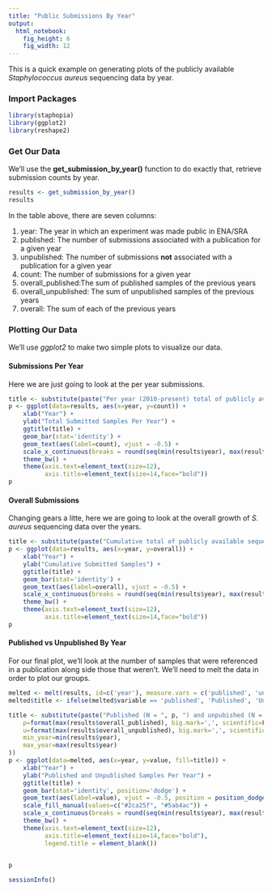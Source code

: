 ```yaml
---
title: "Public Submissions By Year"
output: 
  html_notebook: 
    fig_height: 6
    fig_width: 12
---
```


This is a quick example on generating plots of the publicly available *Staphylococcus aureus* sequencing data by year.

### Import Packages

```r
library(staphopia)
library(ggplot2)
library(reshape2)
```

### Get Our Data
We'll use the **get_submission_by_year()** function to do exactly that, retrieve submission counts by year.

```r
results <- get_submission_by_year()
results
```

In the table above, there are seven columns:

1. year: The year in which an experiment was made public in ENA/SRA
2. published: The number of submissions associated with a publication for a given year
3. unpublished: The number of submissions **not** associated with a publication for a given year
4. count: The number of submissions for a given year
5. overall_published:The sum of published samples of the previous years
6. overall_unpublished: The sum of unpublished samples of the previous years
7. overall: The sum of each of the previous years

### Plotting Our Data
We'll use *ggplot2* to make two simple plots to visualize our data.

#### Submissions Per Year
Here we are just going to look at the per year submissions.

```r
title <- substitute(paste("Per year (2010-present) total of publicly available sequenced ", italic('S. aureus')," samples (N = ", x,")."), list(x=format(max(results$overall), big.mark=',', scientific=FALSE)))
p <- ggplot(data=results, aes(x=year, y=count)) +
    xlab("Year") +
    ylab("Total Submitted Samples Per Year") +
    ggtitle(title) +
    geom_bar(stat='identity') +
    geom_text(aes(label=count), vjust = -0.5) +
    scale_x_continuous(breaks = round(seq(min(results$year), max(results$year), by = 1),1)) +
    theme_bw() +
    theme(axis.text=element_text(size=12),
          axis.title=element_text(size=14,face="bold"))
p
```


#### Overall Submissions
Changing gears a litte, here we are going to look at the overall growth of *S. aureus* sequencing data over the years.

```r
title <- substitute(paste("Cumulative total of publicly available sequenced ", italic('S. aureus')," samples (N = ", x,") by year (2010-present)."), list(x=format(max(results$overall), big.mark=',', scientific=FALSE)))
p <- ggplot(data=results, aes(x=year, y=overall)) +
    xlab("Year") +
    ylab("Cumulative Submitted Samples") +
    ggtitle(title) +
    geom_bar(stat='identity') +
    geom_text(aes(label=overall), vjust = -0.5) +
    scale_x_continuous(breaks = round(seq(min(results$year), max(results$year), by = 1),1)) +
    theme_bw() +
    theme(axis.text=element_text(size=12),
          axis.title=element_text(size=14,face="bold"))
p
```

#### Published vs Unpublished By Year
For our final plot, we'll look at the number of samples that were referenced in a publication along side those that weren't. We'll need to melt the data in order to plot our groups.
```r
melted <- melt(results, id=c('year'), measure.vars = c('published', 'unpublished'))
melted$title <- ifelse(melted$variable == 'published', 'Published', 'Unpublished')

title <- substitute(paste("Published (N = ", p, ") and unpubished (N = ", u, ") publicly available ", italic('S. aureus')," samples between ", min_year, " and ", max_year, "."), list(
    p=format(max(results$overall_published), big.mark=',', scientific=FALSE),
    u=format(max(results$overall_unpublished), big.mark=',', scientific=FALSE),
    min_year=min(results$year),
    max_year=max(results$year)
))
p <- ggplot(data=melted, aes(x=year, y=value, fill=title)) +
    xlab("Year") +
    ylab("Published and Unpublished Samples Per Year") +
    ggtitle(title) +
    geom_bar(stat='identity', position='dodge') +
    geom_text(aes(label=value), vjust = -0.5, position = position_dodge(.9)) +
    scale_fill_manual(values=c("#2ca25f", "#5ab4ac")) +
    scale_x_continuous(breaks = round(seq(min(results$year), max(results$year), by = 1),1)) +
    theme_bw() +
    theme(axis.text=element_text(size=12),
          axis.title=element_text(size=14,face="bold"),
          legend.title = element_blank())
    

p
```



```r
sessionInfo()
```

